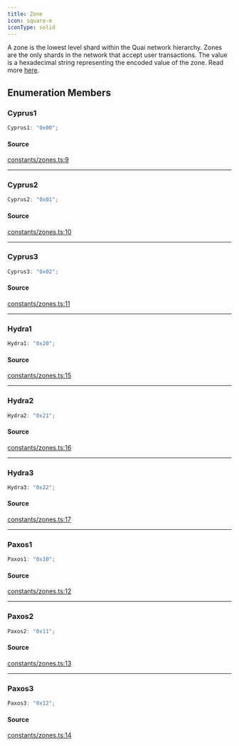 ```yaml
---
title: Zone
icon: square-e
iconType: solid
---
```


A zone is the lowest level shard within the Quai network hierarchy. Zones are the only shards in the network that
accept user transactions. The value is a hexadecimal string representing the encoded value of the zone. Read more
[here](https://github.com/quai-network/qips/blob/master/qip-0002.md).

## Enumeration Members

### Cyprus1

```ts
Cyprus1: "0x00";
```

#### Source

[constants/zones.ts:9](https://github.com/dominant-strategies/quais.js/blob/d79133d03d4e2f5f449e58c11b76623b0c041d22/src/constants/zones.ts#L9)

***

### Cyprus2

```ts
Cyprus2: "0x01";
```

#### Source

[constants/zones.ts:10](https://github.com/dominant-strategies/quais.js/blob/d79133d03d4e2f5f449e58c11b76623b0c041d22/src/constants/zones.ts#L10)

***

### Cyprus3

```ts
Cyprus3: "0x02";
```

#### Source

[constants/zones.ts:11](https://github.com/dominant-strategies/quais.js/blob/d79133d03d4e2f5f449e58c11b76623b0c041d22/src/constants/zones.ts#L11)

***

### Hydra1

```ts
Hydra1: "0x20";
```

#### Source

[constants/zones.ts:15](https://github.com/dominant-strategies/quais.js/blob/d79133d03d4e2f5f449e58c11b76623b0c041d22/src/constants/zones.ts#L15)

***

### Hydra2

```ts
Hydra2: "0x21";
```

#### Source

[constants/zones.ts:16](https://github.com/dominant-strategies/quais.js/blob/d79133d03d4e2f5f449e58c11b76623b0c041d22/src/constants/zones.ts#L16)

***

### Hydra3

```ts
Hydra3: "0x22";
```

#### Source

[constants/zones.ts:17](https://github.com/dominant-strategies/quais.js/blob/d79133d03d4e2f5f449e58c11b76623b0c041d22/src/constants/zones.ts#L17)

***

### Paxos1

```ts
Paxos1: "0x10";
```

#### Source

[constants/zones.ts:12](https://github.com/dominant-strategies/quais.js/blob/d79133d03d4e2f5f449e58c11b76623b0c041d22/src/constants/zones.ts#L12)

***

### Paxos2

```ts
Paxos2: "0x11";
```

#### Source

[constants/zones.ts:13](https://github.com/dominant-strategies/quais.js/blob/d79133d03d4e2f5f449e58c11b76623b0c041d22/src/constants/zones.ts#L13)

***

### Paxos3

```ts
Paxos3: "0x12";
```

#### Source

[constants/zones.ts:14](https://github.com/dominant-strategies/quais.js/blob/d79133d03d4e2f5f449e58c11b76623b0c041d22/src/constants/zones.ts#L14)
